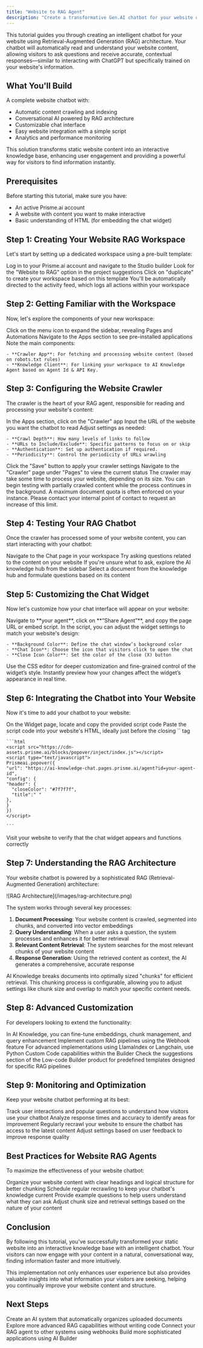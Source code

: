 ```yaml
---
title: "Website to RAG Agent"
description: "Create a transformative Gen.AI chatbot for your website using RAG architecture"
---
```


This tutorial guides you through creating an intelligent chatbot for your website using Retrieval-Augmented Generation (RAG) architecture. Your chatbot will automatically read and understand your website content, allowing visitors to ask questions and receive accurate, contextual responses—similar to interacting with ChatGPT but specifically trained on your website's information.

## What You'll Build

A complete website chatbot with:

- Automatic content crawling and indexing
- Conversational AI powered by RAG architecture
- Customizable chat interface
- Easy website integration with a simple script
- Analytics and performance monitoring

<Note>
  This solution transforms static website content into an interactive knowledge base, enhancing user engagement and providing a powerful way for visitors to find information instantly.
</Note>

</div>

## Prerequisites

Before starting this tutorial, make sure you have:

- An active Prisme.ai account
- A website with content you want to make interactive
- Basic understanding of HTML (for embedding the chat widget)

## Step 1: Creating Your Website RAG Workspace

Let's start by setting up a dedicated workspace using a pre-built template:

<Steps>
  <Step title="Access Prisme.ai Studio">
    Log in to your Prisme.ai account and navigate to the Studio builder
  </Step>
  <Step title="Find the Website to RAG Template">
    Look for the "Website to RAG" option in the project suggestions
  </Step>
  <Step title="Duplicate the Template">
    Click on "duplicate" to create your workspace based on this template

  </Step>
  <Step title="Explore the Activity Feed">
    You'll be automatically directed to the activity feed, which logs all actions within your workspace
  </Step>
</Steps>

## Step 2: Getting Familiar with the Workspace

Now, let's explore the components of your new workspace:

<Steps>
  <Step title="Expand the Sidebar">
    Click on the menu icon to expand the sidebar, revealing Pages and Automations
  </Step>
  <Step title="View Installed Apps">
    Navigate to the Apps section to see pre-installed applications

  </Step>
  <Step title="Identify Key Components">
    Note the main components:

    - **Crawler App**: For fetching and processing website content (based on robots.txt rules)
    - **Knowledge Client**: For linking your workspace to AI Knowledge Agent based on Agent Id & API Key.
  </Step>
</Steps>

## Step 3: Configuring the Website Crawler

The crawler is the heart of your RAG agent, responsible for reading and processing your website's content:

<Steps>
  <Step title="Access Crawler Configuration">
    In the Apps section, click on the "Crawler" app
  </Step>
  <Step title="Enter Your Website URL">
    Input the URL of the website you want the chatbot to read

  </Step>
  <Step title="Configure Crawling Parameters">
    Adjust settings as needed:

    - **Crawl Depth**: How many levels of links to follow
    - **URLs to Include/Exclude**: Specific patterns to focus on or skip
    - **Authentication**: Set up authentication if required.
    - **Periodicity**: Control the periodicity of URLs wrawling
  </Step>
  <Step title="Save Configuration">
    Click the "Save" button to apply your crawler settings
  </Step>
  <Step title="Monitor Crawling Progress">
    Navigate to the "Crawler" page under "Pages" to view the current status
  </Step>
</Steps>

<Note>
  The crawler may take some time to process your website, depending on its size. You can begin testing with partially crawled content while the process continues in the background. A maximum document quota is often enforced on your instance. Please contact your internal point of contact to request an increase of this limit.
</Note>

## Step 4: Testing Your RAG Chatbot

Once the crawler has processed some of your website content, you can start interacting with your chatbot:

<Steps>
  <Step title="Open the Chat Page">
    Navigate to the Chat page in your workspace
  </Step>
  <Step title="Ask Questions About Your Website">
    Try asking questions related to the content on your website

  </Step>
  <Step title="Explore Available Documents">
    If you're unsure what to ask, explore the AI knowledge hub from the sidebar
  </Step>
  <Step title="Test with Specific Queries">
    Select a document from the knowledge hub and formulate questions based on its content
  </Step>
</Steps>

## Step 5: Customizing the Chat Widget

Now let's customize how your chat interface will appear on your website:

<Steps>
  <Step title="Open AI Store">
    Navigate to **your agent**, click on **“Share Agent”**, and copy the page URL or embed script.
  </Step>
  <Step title="Customize Appearance">
    In the script, you can adjust the widget settings to match your website's design:

    - **Background Color**: Define the chat window’s background color
    - **Chat Icon**: Choose the icon that visitors click to open the chat
    - **Close Icon Color**: Set the color of the close (X) button
  </Step>
  <Step title="Advanced Styling">
    Use the CSS editor for deeper customization and fine-grained control of the widget’s style.
  </Step>
  <Step title="Preview Changes">
    Instantly preview how your changes affect the widget’s appearance in real time.
  </Step>
</Steps>

## Step 6: Integrating the Chatbot into Your Website

Now it's time to add your chatbot to your website:

<Steps>
  <Step title="Get the Embed Code">
    On the Widget page, locate and copy the provided script code
  </Step>
  <Step title="Add the Script to Your Website">
    Paste the script code into your website's HTML, ideally just before the closing `</body>` tag

    ```html
    <script src="https://cdn-assets.prisme.ai/blocks/popover/inject/index.js"></script>
    <script type="text/javascript">
    Prismeai.popover({
    "url": "https://ai-knowledge-chat.pages.prisme.ai/agent?id=your-agent-id",
    "config": {
    "header": {
      "closeColor": "#7f7f7f",
      "title":" "
    },
    }
    })
    </script>
    
    ```
  </Step>
  <Step title="Test Integration">
    Visit your website to verify that the chat widget appears and functions correctly
  </Step>
</Steps>

## Step 7: Understanding the RAG Architecture

Your website chatbot is powered by a sophisticated RAG (Retrieval-Augmented Generation) architecture:

<Frame>
  ![RAG Architecture](/images/rag-architecture.png)
</Frame>

The system works through several key processes:

1. **Document Processing**: Your website content is crawled, segmented into chunks, and converted into vector embeddings
2. **Query Understanding**: When a user asks a question, the system processes and enhances it for better retrieval
3. **Relevant Content Retrieval**: The system searches for the most relevant chunks of your website content
4. **Response Generation**: Using the retrieved content as context, the AI generates a comprehensive, accurate response

<Note>
  AI Knowledge breaks documents into optimally sized "chunks" for efficient retrieval. This chunking process is configurable, allowing you to adjust settings like chunk size and overlap to match your specific content needs.
</Note>

## Step 8: Advanced Customization

For developers looking to extend the functionality:

<Steps>
  <Step title="Access Advanced Settings">
    In AI Knowledge, you can fine-tune embeddings, chunk management, and query enhancement
  </Step>
  <Step title="Use the Webhook Feature">
    Implement custom RAG pipelines using the Webhook feature
  </Step>
  <Step title="Add Python Custom Code">
    For advanced implementations using LlamaIndex or Langchain, use Python Custom Code capabilities within the Builder

  </Step>
  <Step title="Explore Templates">
    Check the suggestions section of the Low-code Builder product for predefined templates designed for specific RAG pipelines
  </Step>
</Steps>

## Step 9: Monitoring and Optimization

Keep your website chatbot performing at its best:

<Steps>
  <Step title="Monitor Usage">
    Track user interactions and popular questions to understand how visitors use your chatbot
  </Step>
  <Step title="Review Performance">
    Analyze response times and accuracy to identify areas for improvement
  </Step>
  <Step title="Update Content">
    Regularly recrawl your website to ensure the chatbot has access to the latest content
  </Step>
  <Step title="Refine Responses">
    Adjust settings based on user feedback to improve response quality
  </Step>
</Steps>

## Best Practices for Website RAG Agents

To maximize the effectiveness of your website chatbot:

<CardGroup cols="2">
  <Card title="Content Structure" icon="sitemap">
    Organize your website content with clear headings and logical structure for better chunking
  </Card>
  <Card title="Regular Updates" icon="arrows-rotate">
    Schedule regular recrawling to keep your chatbot's knowledge current
  </Card>
  <Card title="User Guidance" icon="hand-pointer">
    Provide example questions to help users understand what they can ask
  </Card>
  <Card title="Response Tuning" icon="sliders">
    Adjust chunk size and retrieval settings based on the nature of your content
  </Card>
</CardGroup>

## Conclusion

By following this tutorial, you've successfully transformed your static website into an interactive knowledge base with an intelligent chatbot. Your visitors can now engage with your content in a natural, conversational way, finding information faster and more intuitively.

This implementation not only enhances user experience but also provides valuable insights into what information your visitors are seeking, helping you continually improve your website content and structure.

## Next Steps

<CardGroup cols="2">
  <Card title="Build a Document Classification System" icon="file" href="/resources/tutorials/data-classification-agent">
    Create an AI system that automatically organizes uploaded documents
  </Card>
  <Card title="Create a No-Code RAG Agent" icon="robot" href="/resources/tutorials/no-code-rag-agent">
    Explore more advanced RAG capabilities without writing code
  </Card>
  <Card title="Implement Webhook Integration" icon="webhook" href="/resources/tutorials/webhook-builder">
    Connect your RAG agent to other systems using webhooks
  </Card>
  <Card title="Develop Custom Applications" icon="puzzle-piece" href="/resources/tutorials/ai-builder-custom-apps">
    Build more sophisticated applications using AI Builder
  </Card>
</CardGroup>